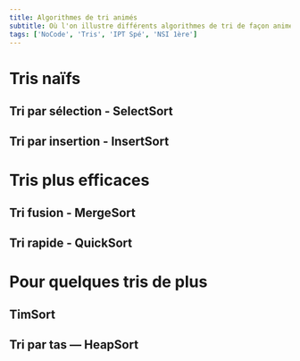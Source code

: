 ```yaml
---
title: Algorithmes de tri animés
subtitle: Où l'on illustre différents algorithmes de tri de façon animée…
tags: ['NoCode', 'Tris', 'IPT Spé', 'NSI 1ère']
---
```



# Tris naïfs

## Tri par sélection - SelectSort

<SelectSortBox countOfCards={13} />

## Tri par insertion - InsertSort

<InsertSortBox countOfCards={13} />

# Tris plus efficaces

## Tri fusion - MergeSort

<MergeSortBox countOfCards={13} />

## Tri rapide - QuickSort

<QuickSortBox countOfCards={13} />

# Pour quelques tris de plus

## TimSort

<TimSortBox countOfCards={13} />

## Tri par tas — HeapSort

<HeapSortBox countOfCards={13} />
